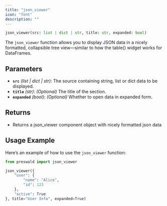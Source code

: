 ```yaml
---
title: "json_viewer"
icon: "font"
description: ""
---
```


```python
json_viewer(src: list | dict | str, title: str, expanded: bool)
```

The `json_viewer` function allows you to display JSON data in a nicely formatted, collapsible tree view—similar to how the table() widget works for DataFrames.

## Parameters

- **`src`** _(list | dict | str)_: The source containing string, list or dict data to be displayed.
- **`title`** _(str)_: _(Optional)_ The title of the section.
- **`expanded`** _(bool)_: _(Optional)_ Whether to open data in expanded form.

## Returns

- Returns a json_viewer component object with nicely formatted json data

## Usage Example

Here’s an example of how to use the `json_viewer` function:

```python
from preswald import json_viewer

json_viewer({
    "user": {
        "name": "Alice",
        "id": 123
    },
    "active": True
}, title="User Info", expanded=True)
```
